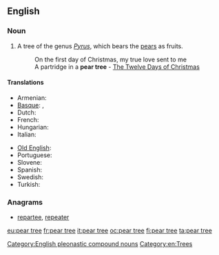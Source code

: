 ==English==

===Noun===
{{en-noun|sg=[[pear]] [[tree]]}}

# A tree of the genus ''[[Pyrus]]'', which bears the [[pear]]s as fruits.
#: On the first day of Christmas, my true love sent to me
#: A partridge in a '''pear tree''' - [[w:The Twelve Days of Christmas (song)|The Twelve Days of Christmas]]

====Translations====
{{trans-top|a tree of the genus ''Pyrus''}}
* Armenian: {{t-|hy|տանձենի|tr=tanjeni}}
* [[Basque]]: {{t|eu|udareondo}}, {{t|eu|madariondo}}
* Dutch: {{t+|nl|perenboom}}
* French: {{t|fr|poirier|m}}
* Hungarian: {{t-|hu|körtefa}}
* Italian: {{t|it|pero|m}}
{{trans-mid}}
* [[Old English]]: {{t|ang|pyrige|xs=Old English}}
* Portuguese: {{t+|pt|pereira|f}}
* Slovene: {{t+|sl|hruška|n}}
* Spanish: {{t|es|peral|m}}
* Swedish: {{t+|sv|päronträd|n}}
* Turkish: {{t-|tr|armut ağacı}}
{{trans-bottom}}

===Anagrams===
* [[repartee#English|repartee]], [[repeater#English|repeater]]

[[Category:English pleonastic compound nouns]]
[[Category:en:Trees]]

[[eu:pear tree]]
[[fr:pear tree]]
[[it:pear tree]]
[[oc:pear tree]]
[[fi:pear tree]]
[[ta:pear tree]]